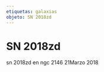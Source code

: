 ```yaml
---
etiquetas: galaxias
objeto: SN 2018zd
---
```


# SN 2018zd

<Imagen
  src="registro/sn2018-zd_20180321_1_2018zd_20180321_i88.jpg"
  fecha="20180321"
/>

sn 2018zd en ngc 2146 21Marzo 2018